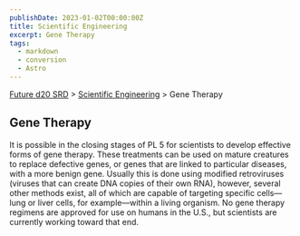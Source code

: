 ```yaml
---
publishDate: 2023-01-02T00:00:00Z
title: Scientific Engineering
excerpt: Gene Therapy
tags:
  - markdown
  - conversion
  - Astro
---
```






[Future d20 SRD](/#futureD20) > [Scientific Engineering](future-d20-srd-scientific-engineering-index) > Gene Therapy 




## Gene Therapy


It is possible in the closing stages of PL 5 for scientists to develop effective forms of gene therapy. These treatments can be used on mature creatures to replace defective genes, or genes that are linked to particular diseases, with a more benign gene. Usually this is done using modified retroviruses (viruses that can create DNA copies of their own RNA), however, several other methods exist, all of which are capable of targeting specific cells—lung or liver cells, for example—within a living organism. No gene therapy regimens are approved for use on humans in the U.S., but scientists are currently working toward that end.



